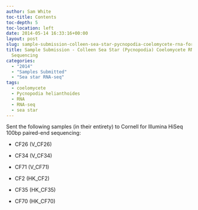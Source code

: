```yaml
---
author: Sam White
toc-title: Contents
toc-depth: 5
toc-location: left
date: 2014-05-14 16:33:16+00:00
layout: post
slug: sample-submission-colleen-sea-star-pycnopodia-coelomycete-rna-for-illumina-sequencing
title: Sample Submission - Colleen Sea Star (Pycnopodia) Coelomycete RNA for Illumina
  Sequencing
categories:
  - "2014"
  - "Samples Submitted"
  - "Sea star RNA-seq"
tags:
  - coelomycete
  - Pycnopodia helianthoides
  - RNA
  - RNA-seq
  - sea star
---
```


Sent the following samples (in their entirety) to Cornell for Illumina HiSeq 100bp paired-end sequencing:




    
  * CF26 (V_CF26)

    
  * CF34 (V_CF34)

    
  * CF71 (V_CF71)

    
  * CF2 (HK_CF2)

    
  * CF35 (HK_CF35)

    
  * CF70 (HK_CF70)


